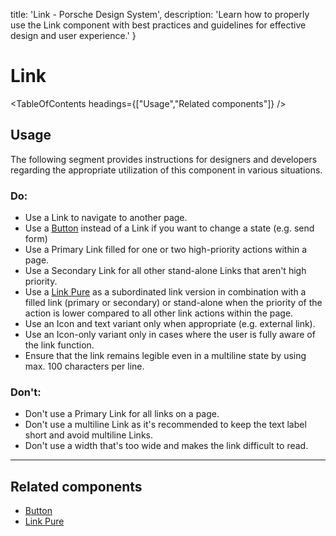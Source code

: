 
  title: 'Link - Porsche Design System',
  description: 'Learn how to properly use the Link component with best practices and guidelines for effective design and user experience.'
}

# Link <ComponentStatus tagName="p-link"></ComponentStatus>

<TableOfContents headings={["Usage","Related components"]} />

## Usage

The following segment provides instructions for designers and developers regarding the appropriate utilization of this
component in various situations.

### Do:

- Use a Link to navigate to another page.
- Use a [Button](/components/button/) instead of a Link if you want to change a state (e.g. send form)
- Use a Primary Link filled for one or two high-priority actions within a page.
- Use a Secondary Link for all other stand-alone Links that aren't high priority.
- Use a [Link Pure](/components/link-pure/) as a subordinated link version in combination with a filled link (primary or
secondary) or stand-alone when the priority of the action is lower compared to all other link actions within the page.
- Use an Icon and text variant only when appropriate (e.g. external link).
- Use an Icon-only variant only in cases where the user is fully aware of the link function.
- Ensure that the link remains legible even in a multiline state by using max. 100 characters per line.

### Don't:

- Don't use a Primary Link for all links on a page.
- Don't use a multiline Link as it's recommended to keep the text label short and avoid multiline Links.
- Don't use a width that's too wide and makes the link difficult to read.

---

## Related components

- [Button](/components/button/)
- [Link Pure](/components/link-pure/)
